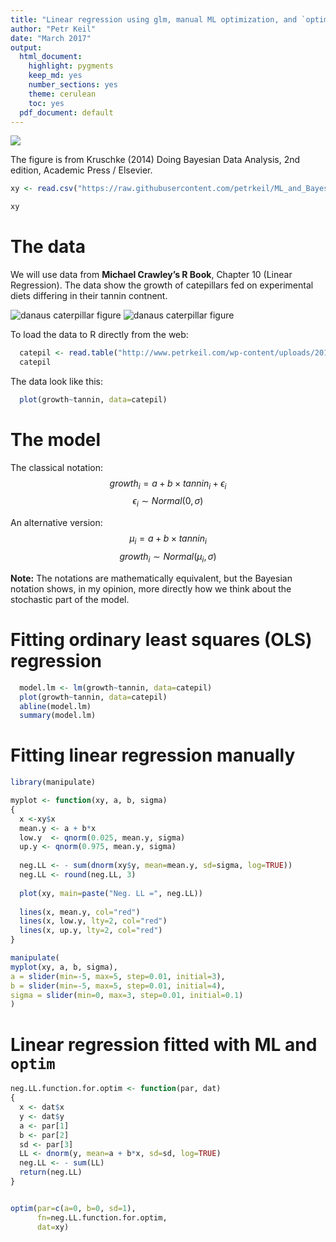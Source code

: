 ```yaml
---
title: "Linear regression using glm, manual ML optimization, and `optim`"
author: "Petr Keil"
date: "March 2017"
output:
  html_document:
    highlight: pygments
    keep_md: yes
    number_sections: yes
    theme: cerulean
    toc: yes
  pdf_document: default
---
```


![](https://raw.githubusercontent.com/petrkeil/ML_and_Bayes_2017_iDiv/master/FIgures/normal_linear_regression.png)

The figure is from Kruschke (2014) Doing Bayesian Data Analysis, 2nd edition, Academic Press / Elsevier.


```r
xy <- read.csv("https://raw.githubusercontent.com/petrkeil/ML_and_Bayes_2017_iDiv/master/Manual_ML_regression/xy_data.csv")

xy
```

# The data

We will use data from **Michael Crawley's R Book**, Chapter 10 (Linear Regression). The data show the growth of catepillars fed on experimental diets differing in their tannin contnent.

![danaus caterpillar figure](figure/danaus.png)
![danaus caterpillar figure](figure/Tannic_acid.png)

To load the data to R directly from the web:

```r
  catepil <- read.table("http://www.petrkeil.com/wp-content/uploads/2016/01/regression.txt", sep="\t", header=TRUE)
  catepil
```

The data look like this:

```r
  plot(growth~tannin, data=catepil)
```

# The model

The classical notation:
$$ growth_i = a + b \times tannin_i + \epsilon_i  $$
$$ \epsilon_i \sim Normal(0, \sigma)$$


An alternative version:
$$ \mu_i = a + b \times tannin_i $$
$$ growth_i \sim Normal(\mu_i, \sigma) $$

**Note:** The notations are mathematically equivalent, 
but the Bayesian notation shows, in my opinion, more directly 
how we think about the stochastic part of the model.

# Fitting ordinary least squares (OLS) regression

```r
  model.lm <- lm(growth~tannin, data=catepil)
  plot(growth~tannin, data=catepil)
  abline(model.lm)
  summary(model.lm)
```



# Fitting linear regression manually

```r

library(manipulate)

myplot <- function(xy, a, b, sigma)
{
  x <-xy$x
  mean.y <- a + b*x
  low.y  <- qnorm(0.025, mean.y, sigma)
  up.y <- qnorm(0.975, mean.y, sigma)
  
  neg.LL <- - sum(dnorm(xy$y, mean=mean.y, sd=sigma, log=TRUE))
  neg.LL <- round(neg.LL, 3)
  
  plot(xy, main=paste("Neg. LL =", neg.LL))
  
  lines(x, mean.y, col="red")
  lines(x, low.y, lty=2, col="red")
  lines(x, up.y, lty=2, col="red")
}
```

```r
manipulate(
myplot(xy, a, b, sigma),
a = slider(min=-5, max=5, step=0.01, initial=3),
b = slider(min=-5, max=5, step=0.01, initial=4),
sigma = slider(min=0, max=3, step=0.01, initial=0.1)
)
```

# Linear regression fitted with ML and `optim`

```r
neg.LL.function.for.optim <- function(par, dat)
{
  x <- dat$x
  y <- dat$y
  a <- par[1]
  b <- par[2]
  sd <- par[3]
  LL <- dnorm(y, mean=a + b*x, sd=sd, log=TRUE)
  neg.LL <- - sum(LL)
  return(neg.LL)
}


optim(par=c(a=0, b=0, sd=1), 
      fn=neg.LL.function.for.optim, 
      dat=xy)

```
















